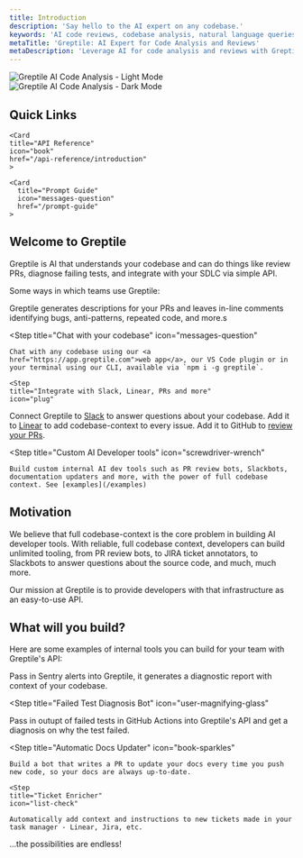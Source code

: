 ```yaml
---
title: Introduction
description: 'Say hello to the AI expert on any codebase.'
keywords: 'AI code reviews, codebase analysis, natural language queries, GitHub integration, Slack integration, PR review bot'
metaTitle: 'Greptile: AI Expert for Code Analysis and Reviews'
metaDescription: 'Leverage AI for code analysis and reviews with Greptile. Get expert insights on your codebase through natural language queries and integrations.'
---
```


<img
  className="block dark:hidden"
  src="/images/hero-light.svg"
  alt="Greptile AI Code Analysis - Light Mode"
/>
<img
  className="hidden dark:block"
  src="/images/hero-dark.svg"
  alt="Greptile AI Code Analysis - Dark Mode"
/>

<h2>Quick Links</h2>
<CardGroup cols={2}>
    <Card
      title="Code Review Bot"
      icon="user-magnifying-glass"
      href="/apps/code-review"
    >
  </Card>

  <Card
    title="Greptile API Quickstart"
    icon="rocket"
    href="/quickstart"
    >
  </Card>

    <Card
    title="API Reference"
    icon="book"
    href="/api-reference/introduction"
    >
  </Card>

    <Card
      title="Prompt Guide"
      icon="messages-question"
      href="/prompt-guide"
    >
  </Card>

</CardGroup>

<h2>Welcome to Greptile</h2>

Greptile is AI that understands your codebase and can do things like review PRs, diagnose failing tests, and integrate with your SDLC via simple API. 

Some ways in which teams use Greptile:

<Steps>
  <Step
    title="AI-powered code reviews"
    icon="user-magnifying-glass"
  >
    Greptile generates descriptions for your PRs and leaves  in-line comments identifying bugs, anti-patterns, repeated code, and more.s
  </Step>

  <Step
    title="Chat with your codebase"
    icon="messages-question"
  >
    Chat with any codebase using our <a href="https://app.greptile.com">web app</a>, our VS Code plugin or in your terminal using our CLI, available via `npm i -g greptile`.
  </Step>

    <Step
    title="Integrate with Slack, Linear, PRs and more"
    icon="plug"
  >
  Connect Greptile to [Slack](/apps/slackbot) to answer questions about your codebase. Add it to [Linear](/apps/linear) to add codebase-context to every issue. Add it to GitHub to [review your PRs](/apps/code-review). 
 </Step>

  <Step
    title="Custom AI Developer tools"
    icon="screwdriver-wrench"
  >
    Build custom internal AI dev tools such as PR review bots, Slackbots, documentation updaters and more, with the power of full codebase context. See [examples](/examples)
  </Step>
</Steps>


## Motivation

We believe that full codebase-context is the core problem in building AI developer tools. With reliable, full codebase context, developers can build unlimited tooling, from PR review bots, to JIRA ticket annotators, to Slackbots to answer questions about the source code, and much, much more.

Our mission at Greptile is to provide developers with that infrastructure as an easy-to-use API.

## What will you build?

Here are some examples of internal tools you can build for your team with Greptile's API:

<Steps>
  <Step
    title="Incident assistant"
    icon="slack"
  >
    Pass in Sentry alerts into Greptile, it generates a diagnostic report with context of your codebase.
  </Step>

  <Step
    title="Failed Test Diagnosis Bot"
    icon="user-magnifying-glass"
  >
  Pass in outupt of failed tests in GitHub Actions into Greptile's API and get a diagnosis on why the test failed.
  </Step>

  <Step
    title="Automatic Docs Updater"
    icon="book-sparkles"
  >
    Build a bot that writes a PR to update your docs every time you push new code, so your docs are always up-to-date.
  </Step>

    <Step
    title="Ticket Enricher"
    icon="list-check"
  >
    Automatically add context and instructions to new tickets made in your task manager - Linear, Jira, etc.
  </Step>

</Steps>
...the possibilities are endless!